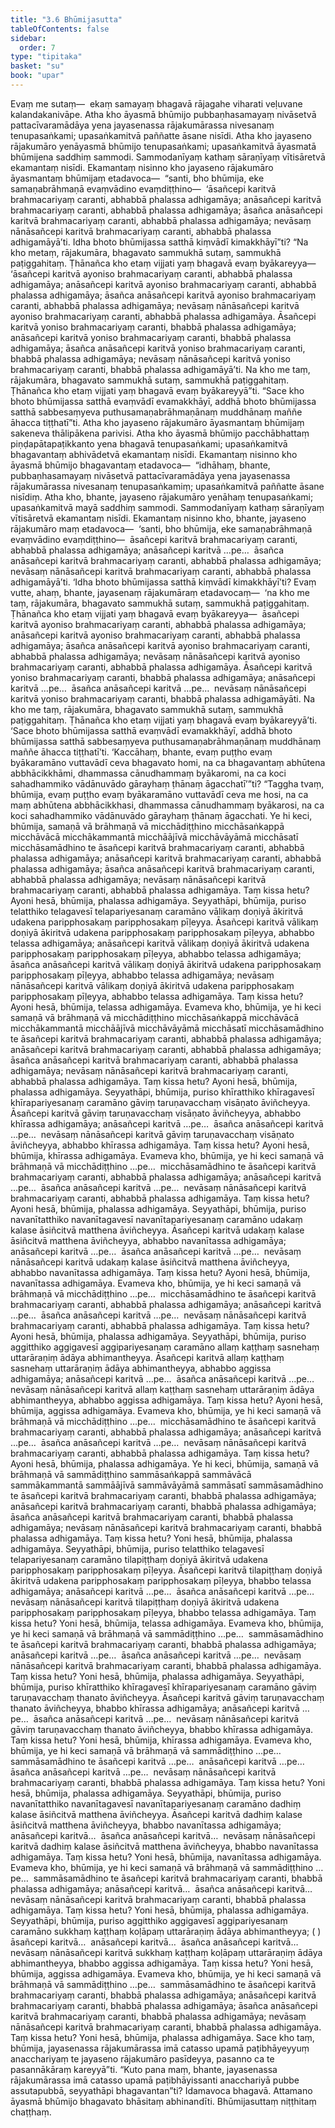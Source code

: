 ```yaml
---
title: "3.6 Bhūmijasutta"
tableOfContents: false
sidebar:
  order: 7
type: "tipitaka"
basket: "su"
book: "upar"
---
```



<DynamicBreadcrumb />

<Division number="223" book="upar">

<Paragraph number="600" book="upar">
Evaṃ me sutaṃ—  ekaṃ samayaṃ bhagavā rājagahe viharati veḷuvane kalandakanivāpe. Atha kho āyasmā bhūmijo pubbaṇhasamayaṃ nivāsetvā pattacīvaramādāya yena jayasenassa rājakumārassa nivesanaṃ tenupasaṅkami; upasaṅkamitvā paññatte āsane nisīdi. Atha kho jayaseno rājakumāro yenāyasmā bhūmijo tenupasaṅkami; upasaṅkamitvā āyasmatā bhūmijena saddhiṃ sammodi. Sammodanīyaṃ kathaṃ sāraṇīyaṃ vītisāretvā ekamantaṃ nisīdi. Ekamantaṃ nisinno kho jayaseno rājakumāro āyasmantaṃ bhūmijaṃ etadavoca—  “santi, bho bhūmija, eke samaṇabrāhmaṇā evaṃvādino evaṃdiṭṭhino—  ‘āsañcepi karitvā brahmacariyaṃ caranti, abhabbā phalassa adhigamāya; anāsañcepi karitvā brahmacariyaṃ caranti, abhabbā phalassa adhigamāya; āsañca anāsañcepi karitvā brahmacariyaṃ caranti, abhabbā phalassa adhigamāya; nevāsaṃ nānāsañcepi karitvā brahmacariyaṃ caranti, abhabbā phalassa adhigamāyā’ti. Idha bhoto bhūmijassa satthā kiṃvādī kimakkhāyī”ti? “Na kho metaṃ, rājakumāra, bhagavato sammukhā sutaṃ, sammukhā paṭiggahitaṃ. Ṭhānañca kho etaṃ vijjati yaṃ bhagavā evaṃ byākareyya—  ‘āsañcepi karitvā ayoniso brahmacariyaṃ caranti, abhabbā phalassa adhigamāya; anāsañcepi karitvā ayoniso brahmacariyaṃ caranti, abhabbā phalassa adhigamāya; āsañca anāsañcepi karitvā ayoniso brahmacariyaṃ caranti, abhabbā phalassa adhigamāya; nevāsaṃ nānāsañcepi karitvā ayoniso brahmacariyaṃ caranti, abhabbā phalassa adhigamāya. Āsañcepi karitvā yoniso brahmacariyaṃ caranti, bhabbā phalassa adhigamāya; anāsañcepi karitvā yoniso brahmacariyaṃ caranti, bhabbā phalassa adhigamāya; āsañca anāsañcepi karitvā yoniso brahmacariyaṃ caranti, bhabbā phalassa adhigamāya; nevāsaṃ nānāsañcepi karitvā yoniso brahmacariyaṃ caranti, bhabbā phalassa adhigamāyā’ti. Na kho me taṃ, rājakumāra, bhagavato sammukhā sutaṃ, sammukhā paṭiggahitaṃ. Ṭhānañca kho etaṃ vijjati yaṃ bhagavā evaṃ byākareyyā”ti. “Sace kho bhoto bhūmijassa satthā evaṃvādī evamakkhāyī, addhā bhoto bhūmijassa satthā sabbesaṃyeva puthusamaṇabrāhmaṇānaṃ muddhānaṃ maññe āhacca tiṭṭhatī”ti. Atha kho jayaseno rājakumāro āyasmantaṃ bhūmijaṃ sakeneva thālipākena parivisi.
</Paragraph>

</Division>
<Division number="224" book="upar">

<Paragraph number="601" book="upar">
Atha kho āyasmā bhūmijo pacchābhattaṃ piṇḍapātapaṭikkanto yena bhagavā tenupasaṅkami; upasaṅkamitvā bhagavantaṃ abhivādetvā ekamantaṃ nisīdi. Ekamantaṃ nisinno kho āyasmā bhūmijo bhagavantaṃ etadavoca—  “idhāhaṃ, bhante, pubbaṇhasamayaṃ nivāsetvā pattacīvaramādāya yena jayasenassa rājakumārassa nivesanaṃ tenupasaṅkamiṃ; upasaṅkamitvā paññatte āsane nisīdiṃ. Atha kho, bhante, jayaseno rājakumāro yenāhaṃ tenupasaṅkami; upasaṅkamitvā mayā saddhiṃ sammodi. Sammodanīyaṃ kathaṃ sāraṇīyaṃ vītisāretvā ekamantaṃ nisīdi. Ekamantaṃ nisinno kho, bhante, jayaseno rājakumāro maṃ etadavoca—  ‘santi, bho bhūmija, eke samaṇabrāhmaṇā evaṃvādino evaṃdiṭṭhino—  āsañcepi karitvā brahmacariyaṃ caranti, abhabbā phalassa adhigamāya; anāsañcepi karitvā …pe…  āsañca anāsañcepi karitvā brahmacariyaṃ caranti, abhabbā phalassa adhigamāya; nevāsaṃ nānāsañcepi karitvā brahmacariyaṃ caranti, abhabbā phalassa adhigamāyā’ti. ‘Idha bhoto bhūmijassa satthā kiṃvādī kimakkhāyī’ti? Evaṃ vutte, ahaṃ, bhante, jayasenaṃ rājakumāraṃ etadavocaṃ—  ‘na kho me taṃ, rājakumāra, bhagavato sammukhā sutaṃ, sammukhā paṭiggahitaṃ. Ṭhānañca kho etaṃ vijjati yaṃ bhagavā evaṃ byākareyya—  āsañcepi karitvā ayoniso brahmacariyaṃ caranti, abhabbā phalassa adhigamāya; anāsañcepi karitvā ayoniso brahmacariyaṃ caranti, abhabbā phalassa adhigamāya; āsañca anāsañcepi karitvā ayoniso brahmacariyaṃ caranti, abhabbā phalassa adhigamāya; nevāsaṃ nānāsañcepi karitvā ayoniso brahmacariyaṃ caranti, abhabbā phalassa adhigamāya. Āsañcepi karitvā yoniso brahmacariyaṃ caranti, bhabbā phalassa adhigamāya; anāsañcepi karitvā …pe…  āsañca anāsañcepi karitvā …pe…  nevāsaṃ nānāsañcepi karitvā yoniso brahmacariyaṃ caranti, bhabbā phalassa adhigamāyāti. Na kho me taṃ, rājakumāra, bhagavato sammukhā sutaṃ, sammukhā paṭiggahitaṃ. Ṭhānañca kho etaṃ vijjati yaṃ bhagavā evaṃ byākareyyā’ti. ‘Sace bhoto bhūmijassa satthā evaṃvādī evamakkhāyī, addhā bhoto bhūmijassa satthā sabbesaṃyeva puthusamaṇabrāhmaṇānaṃ muddhānaṃ maññe āhacca tiṭṭhatī’ti. ‘Kaccāhaṃ, bhante, evaṃ puṭṭho evaṃ byākaramāno vuttavādī ceva bhagavato homi, na ca bhagavantaṃ abhūtena abbhācikkhāmi, dhammassa cānudhammaṃ byākaromi, na ca koci sahadhammiko vādānuvādo gārayhaṃ ṭhānaṃ āgacchatī’”ti?
</Paragraph>

<Paragraph number="602" book="upar">
“Taggha tvaṃ, bhūmija, evaṃ puṭṭho evaṃ byākaramāno vuttavādī ceva me hosi, na ca maṃ abhūtena abbhācikkhasi, dhammassa cānudhammaṃ byākarosi, na ca koci sahadhammiko vādānuvādo gārayhaṃ ṭhānaṃ āgacchati. Ye hi keci, bhūmija, samaṇā vā brāhmaṇā vā micchādiṭṭhino micchāsaṅkappā micchāvācā micchākammantā micchāājīvā micchāvāyāmā micchāsatī micchāsamādhino te āsañcepi karitvā brahmacariyaṃ caranti, abhabbā phalassa adhigamāya; anāsañcepi karitvā brahmacariyaṃ caranti, abhabbā phalassa adhigamāya; āsañca anāsañcepi karitvā brahmacariyaṃ caranti, abhabbā phalassa adhigamāya; nevāsaṃ nānāsañcepi karitvā brahmacariyaṃ caranti, abhabbā phalassa adhigamāya. Taṃ kissa hetu? Ayoni hesā, bhūmija, phalassa adhigamāya.
</Paragraph>

</Division>
<Division number="225" book="upar">

<Paragraph number="603" book="upar">
Seyyathāpi, bhūmija, puriso telatthiko telagavesī telapariyesanaṃ caramāno vālikaṃ doṇiyā ākiritvā udakena paripphosakaṃ paripphosakaṃ pīḷeyya. Āsañcepi karitvā vālikaṃ doṇiyā ākiritvā udakena paripphosakaṃ paripphosakaṃ pīḷeyya, abhabbo telassa adhigamāya; anāsañcepi karitvā vālikaṃ doṇiyā ākiritvā udakena paripphosakaṃ paripphosakaṃ pīḷeyya, abhabbo telassa adhigamāya; āsañca anāsañcepi karitvā vālikaṃ doṇiyā ākiritvā udakena paripphosakaṃ paripphosakaṃ pīḷeyya, abhabbo telassa adhigamāya; nevāsaṃ nānāsañcepi karitvā vālikaṃ doṇiyā ākiritvā udakena paripphosakaṃ paripphosakaṃ pīḷeyya, abhabbo telassa adhigamāya. Taṃ kissa hetu? Ayoni hesā, bhūmija, telassa adhigamāya. Evameva kho, bhūmija, ye hi keci samaṇā vā brāhmaṇā vā micchādiṭṭhino micchāsaṅkappā micchāvācā micchākammantā micchāājīvā micchāvāyāmā micchāsatī micchāsamādhino te āsañcepi karitvā brahmacariyaṃ caranti, abhabbā phalassa adhigamāya; anāsañcepi karitvā brahmacariyaṃ caranti, abhabbā phalassa adhigamāya; āsañca anāsañcepi karitvā brahmacariyaṃ caranti, abhabbā phalassa adhigamāya; nevāsaṃ nānāsañcepi karitvā brahmacariyaṃ caranti, abhabbā phalassa adhigamāya. Taṃ kissa hetu? Ayoni hesā, bhūmija, phalassa adhigamāya.
</Paragraph>

<Paragraph number="604" book="upar">
Seyyathāpi, bhūmija, puriso khīratthiko khīragavesī khīrapariyesanaṃ caramāno gāviṃ taruṇavacchaṃ visāṇato āviñcheyya. Āsañcepi karitvā gāviṃ taruṇavacchaṃ visāṇato āviñcheyya, abhabbo khīrassa adhigamāya; anāsañcepi karitvā …pe…  āsañca anāsañcepi karitvā …pe…  nevāsaṃ nānāsañcepi karitvā gāviṃ taruṇavacchaṃ visāṇato āviñcheyya, abhabbo khīrassa adhigamāya. Taṃ kissa hetu? Ayoni hesā, bhūmija, khīrassa adhigamāya. Evameva kho, bhūmija, ye hi keci samaṇā vā brāhmaṇā vā micchādiṭṭhino …pe…  micchāsamādhino te āsañcepi karitvā brahmacariyaṃ caranti, abhabbā phalassa adhigamāya; anāsañcepi karitvā …pe…  āsañca anāsañcepi karitvā …pe…  nevāsaṃ nānāsañcepi karitvā brahmacariyaṃ caranti, abhabbā phalassa adhigamāya. Taṃ kissa hetu? Ayoni hesā, bhūmija, phalassa adhigamāya.
</Paragraph>

</Division>
<Division number="226" book="upar">

<Paragraph number="605" book="upar">
Seyyathāpi, bhūmija, puriso navanītatthiko navanītagavesī navanītapariyesanaṃ caramāno udakaṃ kalase āsiñcitvā matthena āviñcheyya. Āsañcepi karitvā udakaṃ kalase āsiñcitvā matthena āviñcheyya, abhabbo navanītassa adhigamāya; anāsañcepi karitvā …pe…  āsañca anāsañcepi karitvā …pe…  nevāsaṃ nānāsañcepi karitvā udakaṃ kalase āsiñcitvā matthena āviñcheyya, abhabbo navanītassa adhigamāya. Taṃ kissa hetu? Ayoni hesā, bhūmija, navanītassa adhigamāya. Evameva kho, bhūmija, ye hi keci samaṇā vā brāhmaṇā vā micchādiṭṭhino …pe…  micchāsamādhino te āsañcepi karitvā brahmacariyaṃ caranti, abhabbā phalassa adhigamāya; anāsañcepi karitvā …pe…  āsañca anāsañcepi karitvā …pe…  nevāsaṃ nānāsañcepi karitvā brahmacariyaṃ caranti, abhabbā phalassa adhigamāya. Taṃ kissa hetu? Ayoni hesā, bhūmija, phalassa adhigamāya.
</Paragraph>

<Paragraph number="606" book="upar">
Seyyathāpi, bhūmija, puriso aggitthiko aggigavesī aggipariyesanaṃ caramāno allaṃ kaṭṭhaṃ sasnehaṃ uttarāraṇiṃ ādāya abhimantheyya. Āsañcepi karitvā allaṃ kaṭṭhaṃ sasnehaṃ uttarāraṇiṃ ādāya abhimantheyya, abhabbo aggissa adhigamāya; anāsañcepi karitvā …pe…  āsañca anāsañcepi karitvā …pe…  nevāsaṃ nānāsañcepi karitvā allaṃ kaṭṭhaṃ sasnehaṃ uttarāraṇiṃ ādāya abhimantheyya, abhabbo aggissa adhigamāya. Taṃ kissa hetu? Ayoni hesā, bhūmija, aggissa adhigamāya. Evameva kho, bhūmija, ye hi keci samaṇā vā brāhmaṇā vā micchādiṭṭhino …pe…  micchāsamādhino te āsañcepi karitvā brahmacariyaṃ caranti, abhabbā phalassa adhigamāya; anāsañcepi karitvā …pe…  āsañca anāsañcepi karitvā …pe…  nevāsaṃ nānāsañcepi karitvā brahmacariyaṃ caranti, abhabbā phalassa adhigamāya. Taṃ kissa hetu? Ayoni hesā, bhūmija, phalassa adhigamāya. Ye hi keci, bhūmija, samaṇā vā brāhmaṇā vā sammādiṭṭhino sammāsaṅkappā sammāvācā sammākammantā sammāājīvā sammāvāyāmā sammāsatī sammāsamādhino te āsañcepi karitvā brahmacariyaṃ caranti, bhabbā phalassa adhigamāya; anāsañcepi karitvā brahmacariyaṃ caranti, bhabbā phalassa adhigamāya; āsañca anāsañcepi karitvā brahmacariyaṃ caranti, bhabbā phalassa adhigamāya; nevāsaṃ nānāsañcepi karitvā brahmacariyaṃ caranti, bhabbā phalassa adhigamāya. Taṃ kissa hetu? Yoni hesā, bhūmija, phalassa adhigamāya.
</Paragraph>

</Division>
<Division number="227" book="upar">

<Paragraph number="607" book="upar">
Seyyathāpi, bhūmija, puriso telatthiko telagavesī telapariyesanaṃ caramāno tilapiṭṭhaṃ doṇiyā ākiritvā udakena paripphosakaṃ paripphosakaṃ pīḷeyya. Āsañcepi karitvā tilapiṭṭhaṃ doṇiyā ākiritvā udakena paripphosakaṃ paripphosakaṃ pīḷeyya, bhabbo telassa adhigamāya; anāsañcepi karitvā …pe…  āsañca anāsañcepi karitvā …pe…  nevāsaṃ nānāsañcepi karitvā tilapiṭṭhaṃ doṇiyā ākiritvā udakena paripphosakaṃ paripphosakaṃ pīḷeyya, bhabbo telassa adhigamāya. Taṃ kissa hetu? Yoni hesā, bhūmija, telassa adhigamāya. Evameva kho, bhūmija, ye hi keci samaṇā vā brāhmaṇā vā sammādiṭṭhino …pe…  sammāsamādhino te āsañcepi karitvā brahmacariyaṃ caranti, bhabbā phalassa adhigamāya; anāsañcepi karitvā …pe…  āsañca anāsañcepi karitvā …pe…  nevāsaṃ nānāsañcepi karitvā brahmacariyaṃ caranti, bhabbā phalassa adhigamāya. Taṃ kissa hetu? Yoni hesā, bhūmija, phalassa adhigamāya.
</Paragraph>

<Paragraph number="608" book="upar">
Seyyathāpi, bhūmija, puriso khīratthiko khīragavesī khīrapariyesanaṃ caramāno gāviṃ taruṇavacchaṃ thanato āviñcheyya. Āsañcepi karitvā gāviṃ taruṇavacchaṃ thanato āviñcheyya, bhabbo khīrassa adhigamāya; anāsañcepi karitvā …pe…  āsañca anāsañcepi karitvā …pe…  nevāsaṃ nānāsañcepi karitvā gāviṃ taruṇavacchaṃ thanato āviñcheyya, bhabbo khīrassa adhigamāya. Taṃ kissa hetu? Yoni hesā, bhūmija, khīrassa adhigamāya. Evameva kho, bhūmija, ye hi keci samaṇā vā brāhmaṇā vā sammādiṭṭhino …pe…  sammāsamādhino te āsañcepi karitvā …pe…  anāsañcepi karitvā …pe…  āsañca anāsañcepi karitvā …pe…  nevāsaṃ nānāsañcepi karitvā brahmacariyaṃ caranti, bhabbā phalassa adhigamāya. Taṃ kissa hetu? Yoni hesā, bhūmija, phalassa adhigamāya.
</Paragraph>

</Division>
<Division number="228" book="upar">

<Paragraph number="609" book="upar">
Seyyathāpi, bhūmija, puriso navanītatthiko navanītagavesī navanītapariyesanaṃ caramāno dadhiṃ kalase āsiñcitvā matthena āviñcheyya. Āsañcepi karitvā dadhiṃ kalase āsiñcitvā matthena āviñcheyya, bhabbo navanītassa adhigamāya; anāsañcepi karitvā…  āsañca anāsañcepi karitvā…  nevāsaṃ nānāsañcepi karitvā dadhiṃ kalase āsiñcitvā matthena āviñcheyya, bhabbo navanītassa adhigamāya. Taṃ kissa hetu? Yoni hesā, bhūmija, navanītassa adhigamāya. Evameva kho, bhūmija, ye hi keci samaṇā vā brāhmaṇā vā sammādiṭṭhino …pe…  sammāsamādhino te āsañcepi karitvā brahmacariyaṃ caranti, bhabbā phalassa adhigamāya; anāsañcepi karitvā…  āsañca anāsañcepi karitvā…  nevāsaṃ nānāsañcepi karitvā brahmacariyaṃ caranti, bhabbā phalassa adhigamāya. Taṃ kissa hetu? Yoni hesā, bhūmija, phalassa adhigamāya.
</Paragraph>

<Paragraph number="610" book="upar">
Seyyathāpi, bhūmija, puriso aggitthiko aggigavesī aggipariyesanaṃ caramāno sukkhaṃ kaṭṭhaṃ koḷāpaṃ uttarāraṇiṃ ādāya abhimantheyya; ( ) āsañcepi karitvā…  anāsañcepi karitvā…  āsañca anāsañcepi karitvā…  nevāsaṃ nānāsañcepi karitvā sukkhaṃ kaṭṭhaṃ koḷāpaṃ uttarāraṇiṃ ādāya abhimantheyya, bhabbo aggissa adhigamāya. Taṃ kissa hetu? Yoni hesā, bhūmija, aggissa adhigamāya. Evameva kho, bhūmija, ye hi keci samaṇā vā brāhmaṇā vā sammādiṭṭhino …pe…  sammāsamādhino te āsañcepi karitvā brahmacariyaṃ caranti, bhabbā phalassa adhigamāya; anāsañcepi karitvā brahmacariyaṃ caranti, bhabbā phalassa adhigamāya; āsañca anāsañcepi karitvā brahmacariyaṃ caranti, bhabbā phalassa adhigamāya; nevāsaṃ nānāsañcepi karitvā brahmacariyaṃ caranti, bhabbā phalassa adhigamāya. Taṃ kissa hetu? Yoni hesā, bhūmija, phalassa adhigamāya.
</Paragraph>

<Paragraph number="611" book="upar">
Sace kho taṃ, bhūmija, jayasenassa rājakumārassa imā catasso upamā paṭibhāyeyyuṃ anacchariyaṃ te jayaseno rājakumāro pasīdeyya, pasanno ca te pasannākāraṃ kareyyā”ti. “Kuto pana maṃ, bhante, jayasenassa rājakumārassa imā catasso upamā paṭibhāyissanti anacchariyā pubbe assutapubbā, seyyathāpi bhagavantan”ti?
</Paragraph>

<Paragraph number="612" book="upar">
Idamavoca bhagavā. Attamano āyasmā bhūmijo bhagavato bhāsitaṃ abhinandīti.

</Paragraph>
</Division>

<Paragraph number="613" type="center" book="upar">
Bhūmijasuttaṃ niṭṭhitaṃ chaṭṭhaṃ.
</Paragraph>